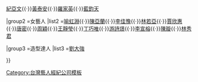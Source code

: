 {{Navbox
|name    =寶麗來國際娛樂
|title   =[[寶麗來國際娛樂]]旗下藝人
| state     = {{{state<includeonly>|autocollapse</includeonly>}}}
| bodyclass = hlist

|group1 =男藝人
|list1=[[胡宇威]]{{·}}[[紀亞文]]{{·}}[[黃泰安]]{{·}}[[羅家英]]{{·}}[[藍鈞天]]

|group2 =女藝人
|list2 =[[喻虹淵]]{{·}}[[陳亞蘭]]{{·}}[[李佳豫]]{{·}}[[林若亞]]{{·}}[[賈欣惠]]{{·}}[[唐密]]{{·}}[[周穎]]{{·}}[[王靜瑩]]{{·}}[[丁巧唯]]{{·}}[[游詩璟]]{{·}}[[李宣榕]]{{·}}[[陳璇]]{{·}}[[林秀君]]

|group3 =造型達人
|list3 =[[劉大強]]


}}<noinclude>
{{collapsible option}}
[[Category:台灣藝人經紀公司模板]]
</noinclude>